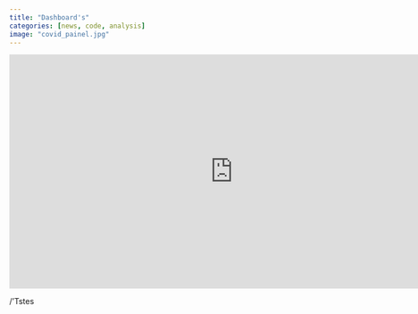 ```yaml
---
title: "Dashboard's"
categories: [news, code, analysis]
image: "covid_painel.jpg"
---
```


<iframe width="800" height="420" src="https://lookerstudio.google.com/embed/reporting/ca73b7a5-1ab4-4130-8f39-29510154d431/page/TOVmC" frameborder="0" style="border:0" allowfullscreen target="_self">

</iframe>

/'Tstes
